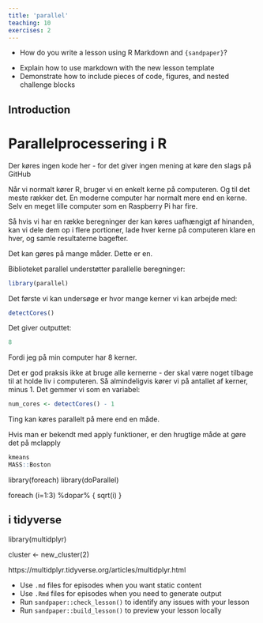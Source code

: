 ```yaml
---
title: 'parallel'
teaching: 10
exercises: 2
---
```


:::::::::::::::::::::::::::::::::::::: questions 

- How do you write a lesson using R Markdown and `{sandpaper}`?

::::::::::::::::::::::::::::::::::::::::::::::::

::::::::::::::::::::::::::::::::::::: objectives

- Explain how to use markdown with the new lesson template
- Demonstrate how to include pieces of code, figures, and nested challenge blocks

::::::::::::::::::::::::::::::::::::::::::::::::

## Introduction
# Parallelprocessering i R
Der køres ingen kode her - for det giver ingen mening at køre den slags på
GitHub

Når vi normalt kører R, bruger vi en enkelt kerne på computeren. Og til det
meste rækker det. En moderne computer har normalt mere end en kerne. Selv en
meget lille computer som en Raspberry Pi har fire.

Så hvis vi har en række beregninger der kan køres uafhængigt af hinanden, kan 
vi dele dem op i flere portioner, lade hver kerne på computeren klare en
hver, og samle resultaterne bagefter.

Det kan gøres på mange måder. Dette er en.

Biblioteket parallel understøtter parallelle beregninger:
```r
library(parallel)
```

Det første vi kan undersøge er hvor mange kerner vi kan arbejde med:

```r
detectCores()
```

Det giver outputtet:

```r
8
```

Fordi jeg på min computer har 8 kerner. 

Det er god praksis ikke at bruge alle kernerne - der skal være noget tilbage
til at holde liv i computeren. Så almindeligvis kører vi på antallet af kerner,
minus 1. Det gemmer vi som en variabel:


```r
num_cores <- detectCores() - 1
```


Ting kan køres parallelt på mere end en måde.

Hvis man er bekendt med apply funktioner, er den hrugtige måde at gøre 
det på mclapply

```r
kmeans
MASS::Boston
```


library(foreach)
library(doParallel)


foreach (i=1:3) %dopar% {
  sqrt(i)
}


## i tidyverse
library(multidplyr)

cluster <- new_cluster(2)

https://multidplyr.tidyverse.org/articles/multidplyr.html


::::::::::::::::::::::::::::::::::::: keypoints 

- Use `.md` files for episodes when you want static content
- Use `.Rmd` files for episodes when you need to generate output
- Run `sandpaper::check_lesson()` to identify any issues with your lesson
- Run `sandpaper::build_lesson()` to preview your lesson locally

::::::::::::::::::::::::::::::::::::::::::::::::

